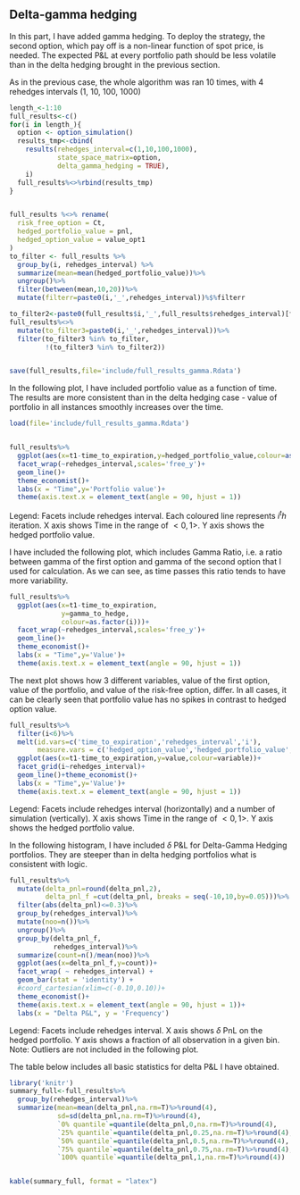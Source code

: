 ## Delta-gamma hedging

In this part, I have added gamma hedging. To deploy the strategy, the second option, which pay off is a non-linear function of spot price, is needed. 
The expected P&L at every portfolio path should be less volatile than in the delta hedging brought in the previous section.

As in the previous case, the whole algorithm was ran 10 times, with 4 rehedges intervals (1, 10, 100, 1000)

```r

length_<-1:10
full_results<-c()
for(i in length_){
  option <- option_simulation()
  results_tmp<-cbind(
    results(rehedges_interval=c(1,10,100,1000),
            state_space_matrix=option,
            delta_gamma_hedging = TRUE),
    i)
  full_results%<>%rbind(results_tmp)
}


full_results %<>% rename(
  risk_free_option = Ct,
  hedged_portfolio_value = pnl,
  hedged_option_value = value_opt1
)
to_filter <- full_results %>% 
  group_by(i, rehedges_interval) %>% 
  summarize(mean=mean(hedged_portfolio_value))%>%
  ungroup()%>%
  filter(between(mean,10,20))%>%
  mutate(filterr=paste0(i,'_',rehedges_interval))%$%filterr

to_filter2<-paste0(full_results$i,'_',full_results$rehedges_interval)[full_results$gamma_to_hedge>quantile(full_results$gamma_to_hedge,0.99)]%>%unique()
full_results%<>%
  mutate(to_filter3=paste0(i,'_',rehedges_interval))%>%
  filter(to_filter3 %in% to_filter,
         !(to_filter3 %in% to_filter2))


save(full_results,file='include/full_results_gamma.Rdata')


```


In the following plot, I have included portfolio value as a function of time. The results are more consistent than in the delta hedging case - value of portfolio in all instances smoothly increases over the time.

```r

load(file='include/full_results_gamma.Rdata')


full_results%>%
  ggplot(aes(x=t1-time_to_expiration,y=hedged_portfolio_value,colour=as.factor(i)))+
  facet_wrap(~rehedges_interval,scales='free_y')+
  geom_line()+
  theme_economist()+
  labs(x = "Time",y='Portfolio value')+
  theme(axis.text.x = element_text(angle = 90, hjust = 1))
```

Legend: Facets include rehedges interval. Each coloured line represents $i^th$ iteration. X axis shows Time in the range of $<0, 1>$. Y axis shows the hedged portfolio value.




I have included the following plot, which includes Gamma Ratio, i.e. a ratio between gamma of the first option and gamma of the second option that I used for calculation. As we can see, as time passes this ratio tends to have more variability.

```r

full_results%>%
  ggplot(aes(x=t1-time_to_expiration,
             y=gamma_to_hedge,
             colour=as.factor(i)))+
  facet_wrap(~rehedges_interval,scales='free_y')+
  geom_line()+
  theme_economist()+
  labs(x = "Time",y='Value')+
  theme(axis.text.x = element_text(angle = 90, hjust = 1))


```


The next plot shows how 3 different variables, value of the first option, value of the portfolio, and value of the risk-free option, differ.
In all cases, it can be clearly seen that portfolio value has no spikes in contrast to hedged option value.

```r

full_results%>%
  filter(i<6)%>%
  melt(id.vars=c('time_to_expiration','rehedges_interval','i'),
       measure.vars = c('hedged_option_value','hedged_portfolio_value','risk_free_option'))%>%
  ggplot(aes(x=t1-time_to_expiration,y=value,colour=variable))+
  facet_grid(i~rehedges_interval)+
  geom_line()+theme_economist()+
  labs(x = "Time",y='Value')+
  theme(axis.text.x = element_text(angle = 90, hjust = 1))


```
Legend: Facets include rehedges interval (horizontally) and a number of simulation (vertically). X axis shows Time in the range of $<0, 1>$. Y axis shows the hedged portfolio value.

In the following histogram, I have included $\delta$ P&L for Delta-Gamma Hedging portfolios. They are steeper than in delta hedging portfolios what is consistent with logic.

```r
full_results%>%
  mutate(delta_pnl=round(delta_pnl,2),
         delta_pnl_f =cut(delta_pnl, breaks = seq(-10,10,by=0.05)))%>%
  filter(abs(delta_pnl)<=0.3)%>%
  group_by(rehedges_interval)%>%
  mutate(noo=n())%>%
  ungroup()%>%
  group_by(delta_pnl_f,
           rehedges_interval)%>%
  summarize(count=n()/mean(noo))%>%
  ggplot(aes(x=delta_pnl_f,y=count))+
  facet_wrap( ~ rehedges_interval) +
  geom_bar(stat = 'identity') +
  #coord_cartesian(xlim=c(-0.10,0.10))+
  theme_economist()+
  theme(axis.text.x = element_text(angle = 90, hjust = 1))+
  labs(x = "Delta P&L", y = 'Frequency')


```
Legend: Facets include rehedges interval. X axis shows $\delta$ PnL on the hedged portfolio. Y axis shows a fraction of all observation in a given bin.
Note: Outliers are not included in the following plot.

The table below includes all basic statistics for delta P&L I have obtained.
```r
library('knitr')
summary_full<-full_results%>%
  group_by(rehedges_interval)%>%
  summarize(mean=mean(delta_pnl,na.rm=T)%>%round(4),
            sd=sd(delta_pnl,na.rm=T)%>%round(4),
            `0% quantile`=quantile(delta_pnl,0,na.rm=T)%>%round(4),
            `25% quantile`=quantile(delta_pnl,0.25,na.rm=T)%>%round(4),
            `50% quantile`=quantile(delta_pnl,0.5,na.rm=T)%>%round(4),
            `75% quantile`=quantile(delta_pnl,0.75,na.rm=T)%>%round(4),
            `100% quantile`=quantile(delta_pnl,1,na.rm=T)%>%round(4))


kable(summary_full, format = "latex")
```

